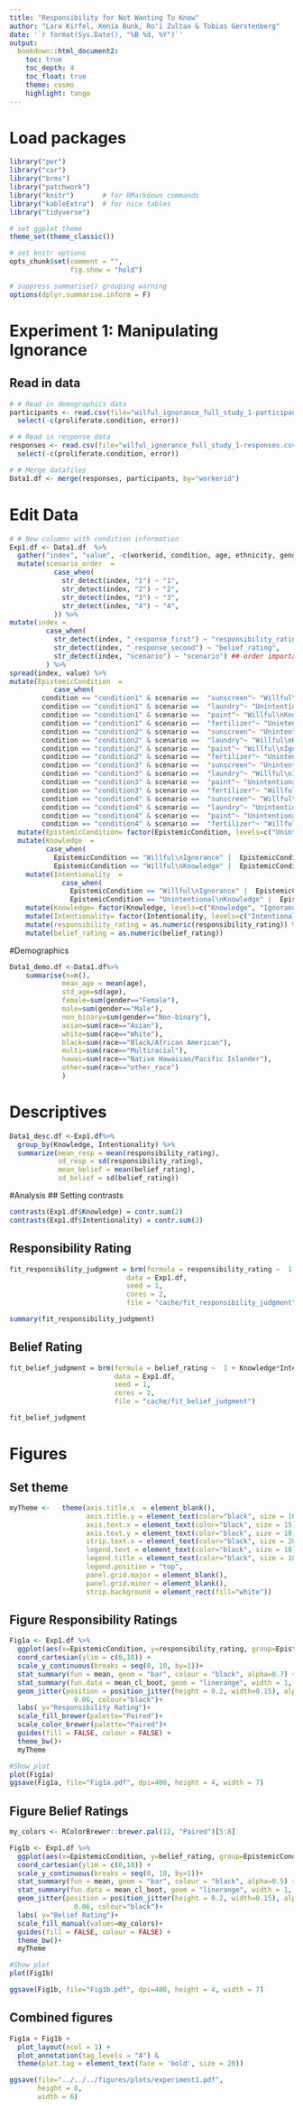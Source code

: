 ```yaml
---
title: "Responsibility for Not Wanting To Know"
author: "Lara Kirfel, Xenia Bunk, Ro'i Zultan & Tobias Gerstenberg"
date: '`r format(Sys.Date(), "%B %d, %Y")`'
output:
  bookdown::html_document2:
    toc: true
    toc_depth: 4
    toc_float: true
    theme: cosmo
    highlight: tango
---
```


# Load packages
```r
library("pwr")
library("car")
library("brms")  
library("patchwork")  
library("knitr")       # for RMarkdown commands 
library("kableExtra")  # for nice tables
library("tidyverse")
```

```r
# set ggplot theme 
theme_set(theme_classic())

# set knitr options
opts_chunk$set(comment = "",
               fig.show = "hold")

# suppress summarise() grouping warning 
options(dplyr.summarise.inform = F)
```

# Experiment 1: Manipulating Ignorance
## Read in data 

```r
# # Read in demographics data
participants <- read.csv(file="wilful_ignorance_full_study_1-participants.csv") %>% 
  select(-c(proliferate.condition, error))

# # Read in response data
responses <- read.csv(file="wilful_ignorance_full_study_1-responses.csv") %>% 
  select(-c(proliferate.condition, error))

# # Merge datafiles
Data1.df <- merge(responses, participants, by="workerid") 
```

# Edit Data

```r
# # New columns with condition information 
Exp1.df <- Data1.df  %>% 
  gather("index", "value", -c(workerid, condition, age, ethnicity, gender, feedback, race))%>% 
  mutate(scenario_order  =
           case_when(
             str_detect(index, "1") ~ "1",
             str_detect(index, "2") ~ "2",
             str_detect(index, "3") ~ "3",
             str_detect(index, "4") ~ "4",
           )) %>% 
mutate(index =
         case_when(
           str_detect(index, "_response_first") ~ "responsibility_rating",
           str_detect(index, "_response_second") ~ "belief_rating",
           str_detect(index, "scenario") ~ "scenario") ## order important, do not change
         ) %>% 
spread(index, value) %>%
mutate(EpistemicCondition  =
           case_when(
        condition == "condition1" & scenario ==  "sunscreen"~ "Willful\nIgnorance",
        condition == "condition1" & scenario ==  "laundry"~ "Unintentional\nIgnorance",
        condition == "condition1" & scenario ==  "paint"~ "Willful\nKnowledge",
        condition == "condition1" & scenario ==  "fertilizer"~ "Unintentional\nKnowledge",
        condition == "condition2" & scenario ==  "sunscreen"~ "Unintentional\nKnowledge",
        condition == "condition2" & scenario ==  "laundry"~ "Willful\nKnowledge",
        condition == "condition2" & scenario ==  "paint"~ "Willful\nIgnorance",
        condition == "condition2" & scenario ==  "fertilizer"~ "Unintentional\nIgnorance",
        condition == "condition3" & scenario ==  "sunscreen"~ "Unintentional\nIgnorance",
        condition == "condition3" & scenario ==  "laundry"~ "Willful\nIgnorance",
        condition == "condition3" & scenario ==  "paint"~ "Unintentional\nKnowledge",
        condition == "condition3" & scenario ==  "fertilizer"~ "Willful\nKnowledge",
        condition == "condition4" & scenario ==  "sunscreen"~ "Willful\nKnowledge",
        condition == "condition4" & scenario ==  "laundry"~ "Unintentional\nKnowledge",
        condition == "condition4" & scenario ==  "paint"~ "Unintentional\nIgnorance",
        condition == "condition4" & scenario ==  "fertilizer"~ "Willful\nIgnorance")) %>% 
  mutate(EpistemicCondition= factor(EpistemicCondition, levels=c("Unintentional\nIgnorance", "Willful\nIgnorance", "Unintentional\nKnowledge", "Willful\nKnowledge"))) %>% 
  mutate(Knowledge  =
         case_when(
           EpistemicCondition == "Willful\nIgnorance" |  EpistemicCondition == "Unintentional\nIgnorance" ~ "Ignorance",
           EpistemicCondition == "Willful\nKnowledge" |  EpistemicCondition == "Unintentional\nKnowledge" ~ "Knowledge")) %>% 
    mutate(Intentionality  =
             case_when(
               EpistemicCondition == "Willful\nIgnorance" |  EpistemicCondition == "Willful\nKnowledge" ~ "Intentional",
               EpistemicCondition == "Unintentional\nKnowledge" |  EpistemicCondition == "Unintentional\nIgnorance" ~ "Unintentional")) %>% 
    mutate(Knowledge= factor(Knowledge, levels=c("Knowledge", "Ignorance"))) %>% 
    mutate(Intentionality= factor(Intentionality, levels=c("Intentional", "Unintentional"))) %>% 
    mutate(responsibility_rating = as.numeric(responsibility_rating)) %>% 
    mutate(belief_rating = as.numeric(belief_rating)) 

```

#Demographics

```r
Data1_demo.df <-Data1.df%>% 
    summarise(n=n(),
             mean_age = mean(age),
             std_age=sd(age),
             female=sum(gender=="Female"),
             male=sum(gender=="Male"),
             non_binary=sum(gender=="Non-binary"),
             asian=sum(race=="Asian"),
             white=sum(race=="White"),
             black=sum(race=="Black/African American"),
             multi=sum(race=="Multiracial"),
             hawai=sum(race=="Native Hawaiian/Pacific Islander"),
             other=sum(race=="other_race")
             )

```

# Descriptives

```r
Data1_desc.df <-Exp1.df%>% 
  group_by(Knowledge, Intentionality) %>% 
  summarize(mean_resp = mean(responsibility_rating),
            sd_resp = sd(responsibility_rating),
            mean_belief = mean(belief_rating),
            sd_belief = sd(belief_rating))

```



#Analysis
## Setting contrasts
```r
contrasts(Exp1.df$Knowledge) = contr.sum(2)
contrasts(Exp1.df$Intentionality) = contr.sum(2)
```

## Responsibility Rating

```r
fit_responsibility_judgment = brm(formula = responsibility_rating ~  1 + Knowledge*Intentionality + (1 | workerid) + (1 | scenario),
                             data = Exp1.df,
                             seed = 1,
                             cores = 2,
                             file = "cache/fit_responsibility_judgment")

summary(fit_responsibility_judgment)
```

## Belief Rating

```r
fit_belief_judgment = brm(formula = belief_rating ~  1 + Knowledge*Intentionality + (1 | workerid) + (1 | scenario),
                          data = Exp1.df,
                          seed = 1,
                          cores = 2,
                          file = "cache/fit_belief_judgment")

fit_belief_judgment
```




# Figures
## Set theme
```r

myTheme <-   theme(axis.title.x  = element_blank(), 
                   axis.title.y = element_text(color="black", size = 16, vjust=.9), 
                   axis.text.x = element_text(color="black", size = 15),
                   axis.text.y = element_text(color="black", size = 18), 
                   strip.text.x = element_text(color="black", size = 20),
                   legend.text = element_text(color="black", size = 18),
                   legend.title = element_text(color="black", size = 18),
                   legend.position = "top",
                   panel.grid.major = element_blank(),
                   panel.grid.minor = element_blank(),
                   strip.background = element_rect(fill="white"))
```

## Figure Responsibility Ratings

```r
Fig1a <- Exp1.df %>% 
  ggplot(aes(x=EpistemicCondition, y=responsibility_rating, group=EpistemicCondition, fill=EpistemicCondition)) +
  coord_cartesian(ylim = c(0,10)) +
  scale_y_continuous(breaks = seq(0, 10, by=1))+
  stat_summary(fun = mean, geom = "bar", colour = "black", alpha=0.7) +
  stat_summary(fun.data = mean_cl_boot, geom = "linerange", width = 1, size=1) +
  geom_jitter(position = position_jitter(height = 0.2, width=0.15), alpha = 
                0.06, colour="black")+
  labs( y="Responsibility Rating")+
  scale_fill_brewer(palette="Paired")+
  scale_color_brewer(palette="Paired")+
  guides(fill = FALSE, colour = FALSE) +
  theme_bw()+
  myTheme

#Show plot
plot(Fig1a)
ggsave(Fig1a, file="Fig1a.pdf", dpi=400, height = 4, width = 7)
```
## Figure Belief Ratings

```r
my_colors <- RColorBrewer::brewer.pal(12, "Paired")[5:8]

Fig1b <- Exp1.df %>% 
  ggplot(aes(x=EpistemicCondition, y=belief_rating, group=EpistemicCondition, fill=EpistemicCondition)) +
  coord_cartesian(ylim = c(0,10)) +
  scale_y_continuous(breaks = seq(0, 10, by=1))+
  stat_summary(fun = mean, geom = "bar", colour = "black", alpha=0.5) +
  stat_summary(fun.data = mean_cl_boot, geom = "linerange", width = 1, size=1) +
  geom_jitter(position = position_jitter(height = 0.2, width=0.15), alpha = 
                0.06, colour="black")+
  labs( y="Belief Rating")+
  scale_fill_manual(values=my_colors)+
  guides(fill = FALSE, colour = FALSE) +
  theme_bw()+
  myTheme

#Show plot
plot(Fig1b)

ggsave(Fig1b, file="Fig1b.pdf", dpi=400, height = 4, width = 7)
```
## Combined figures 

```r
Fig1a + Fig1b + 
  plot_layout(ncol = 1) + 
  plot_annotation(tag_levels = "A") & 
  theme(plot.tag = element_text(face = 'bold', size = 20))

ggsave(file="../../../figures/plots/experiment1.pdf",
       height = 8,
       width = 6)
```



